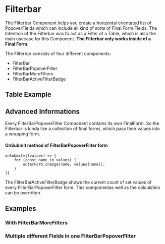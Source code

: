 
<Meta title="Docs/Components/Table/Filterbar/FilterBar" />

# Filterbar

The Filterbar Component helps you create a horizontal orientated list of PopoverFields which can include all kind of sorts of Final Form Fields.
The Intention of the Filterbar was to act as a Filter of a Table, which is also the main usecase for this Component.
**The Filterbar only works inside of a Final Form.**

The Filterbar consists of four different components:

-   FilterBar
-   FilterBarPopoverFilter
-   FilterBarMoreFilters
-   FilterBarActiveFilterBadge

## Table Example

<Canvas>
    <Story id="stories-components-table-filterbar-filterbar-default--default" />
</Canvas>

## Advanced Informations

Every FilterBarPopoverFilter Component contains its own FinalForm. So the Filterbar is kinda like a collection of final forms, which pass their values into a wrapping form.

#### OnSubmit method of FilterBarPopoverFilter form

```
onSubmit={(values) => {
    for (const name in values) {
        outerForm.change(name, values[name]);
    }
}}
```

The FilterBarActiveFilterBadge shows the current count of set values of every FilterBarPopoverFilter form. This componentas well as the calculation can be overritten.

## Examples

### With FilterBarMoreFilters

<Canvas>
    <Story id="stories-components-table-filterbar-filterbar-with-filterbar-more-filters--with-filterbar-more-filters" />
</Canvas>

### Multiple different Fields in one FilterBarPopoverFilter

<Canvas>
    <Story id="stories-components-table-filterbar-filterbar-multiple-fields--multiple-fields" />
</Canvas>
